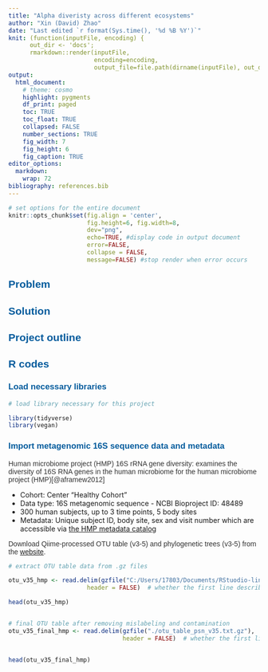 ```yaml
---
title: "Alpha diveristy across different ecosystems"
author: "Xin (David) Zhao"
date: "Last edited `r format(Sys.time(), '%d %B %Y')`"
knit: (function(inputFile, encoding) {
      out_dir <- 'docs';
      rmarkdown::render(inputFile,
                        encoding=encoding,
                        output_file=file.path(dirname(inputFile), out_dir, 'index.html'))})
output:
  html_document:
    # theme: cosmo
    highlight: pygments
    df_print: paged
    toc: TRUE
    toc_float: TRUE
    collapsed: FALSE
    number_sections: TRUE
    fig_width: 7
    fig_height: 6
    fig_caption: TRUE
editor_options: 
  markdown: 
    wrap: 72
bibliography: references.bib
---
```


<html>

<head>

```{=html}
<style>

h1{
 color: #055C9D;
 font-family: Georgia;
 font-size: 200%
}


h2{
 color: #055C9D;
 font-family: helvetica;
 font-size: 150%
}

h3{
 color: #055C9D;  
 font-family: helvetica;
 font-size: 120%; 
}

p {
 color: #333333;
 font-family: helvetica;
 font-size: 100%;
}

.blackbox {
  padding: 1em;
  background: green;
  color: black;
  border: 2px solid orange;
  border-radius: 10px;
}

.center {
  text-align: center;
}

</style>
```
</head>

</html>

```r
# set options for the entire document 
knitr::opts_chunk$set(fig.align = 'center', 
                      fig.height=6, fig.width=8,
                      dev="png",
                      echo=TRUE, #display code in output document 
                      error=FALSE,
                      collapse = FALSE, 
                      message=FALSE) #stop render when error occurs   
```

## Problem

## Solution

## Project outline

## R codes

### Load necessary libraries

```r

# load library necessary for this project

library(tidyverse) 
library(vegan)


```

### Import metagenomic 16S sequence data and metadata

Human microbiome project (HMP) 16S rRNA gene diversity: examines the
diversity of 16S RNA genes in the human microbiome for the human
microbiome project (HMP)[@aframew2012]

-   Cohort: Center "Healthy Cohort"
-   Data type: 16S metagenomic sequence - NCBI Bioproject ID: 48489
-   300 human subjects, up to 3 time points, 5 body sites
-   Metadata: Unique subject ID, body site, sex and visit number which
    are accessible via [the HMP metadata
    catalog](https://hmpdacc.org/hmp/catalog/grid.php?dataset=metagenomic)

Download Qiime-processed OTU table (v3-5) and phylogenetic trees (v3-5)
from the [website](https://hmpdacc.org/hmp/HMQCP/#data).

```r

# extract OTU table data from .gz files 

otu_v35_hmp <- read.delim(gzfile("C:/Users/17803/Documents/RStuodio-link-GitHub/alpha-diversity-ecosystems/otu_table_v35.txt.gz"),
                      header = FALSE)  # whether the first line describe the column names 

head(otu_v35_hmp)


# final OTU table after removing mislabeling and contamination 
otu_v35_final_hmp <- read.delim(gzfile("./otu_table_psn_v35.txt.gz"),
                                header = FALSE)  # whether the first line describe the column names 


head(otu_v35_final_hmp) 


```
